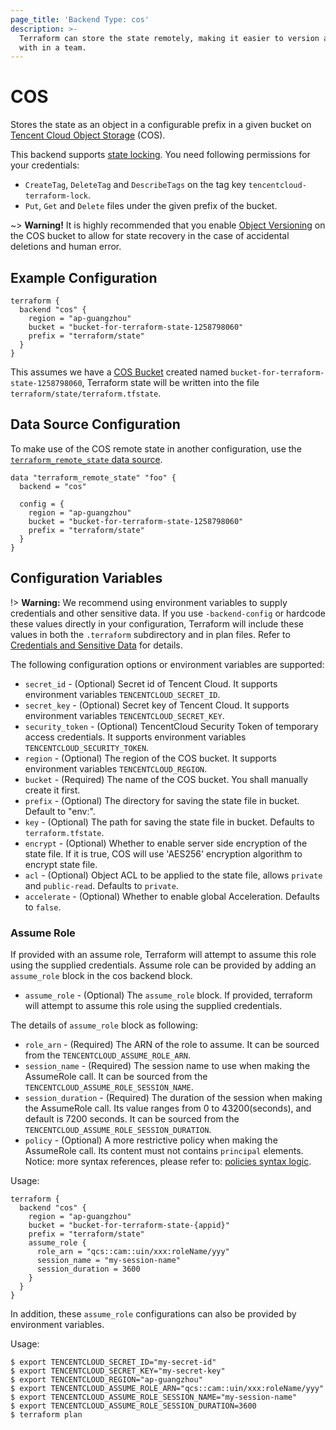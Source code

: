 ```yaml
---
page_title: 'Backend Type: cos'
description: >-
  Terraform can store the state remotely, making it easier to version and work
  with in a team.
---
```


# COS

Stores the state as an object in a configurable prefix in a given bucket on [Tencent Cloud Object Storage](https://intl.cloud.tencent.com/product/cos) (COS).

This backend supports [state locking](/terraform/language/state/locking). You need following permissions for your credentials:

* `CreateTag`, `DeleteTag` and `DescribeTags` on the tag key `tencentcloud-terraform-lock`.
* `Put`, `Get` and `Delete` files under the given prefix of the bucket.

~> **Warning!** It is highly recommended that you enable [Object Versioning](https://intl.cloud.tencent.com/document/product/436/19883)
on the COS bucket to allow for state recovery in the case of accidental deletions and human error.

## Example Configuration

```hcl
terraform {
  backend "cos" {
    region = "ap-guangzhou"
    bucket = "bucket-for-terraform-state-1258798060"
    prefix = "terraform/state"
  }
}
```

This assumes we have a [COS Bucket](https://registry.terraform.io/providers/tencentcloudstack/tencentcloud/latest/docs/resources/cos_bucket) created named `bucket-for-terraform-state-1258798060`,
Terraform state will be written into the file `terraform/state/terraform.tfstate`.

## Data Source Configuration

To make use of the COS remote state in another configuration, use the [`terraform_remote_state` data source](/terraform/language/state/remote-state-data).

```hcl
data "terraform_remote_state" "foo" {
  backend = "cos"

  config = {
    region = "ap-guangzhou"
    bucket = "bucket-for-terraform-state-1258798060"
    prefix = "terraform/state"
  }
}
```

## Configuration Variables

!> **Warning:**  We recommend using environment variables to supply credentials and other sensitive data. If you use `-backend-config` or hardcode these values directly in your configuration, Terraform will include these values in both the `.terraform` subdirectory and in plan files. Refer to [Credentials and Sensitive Data](/terraform/language/settings/backends/configuration#credentials-and-sensitive-data) for details.

The following configuration options or environment variables are supported:

- `secret_id` - (Optional) Secret id of Tencent Cloud. It supports environment variables `TENCENTCLOUD_SECRET_ID`.
- `secret_key` - (Optional) Secret key of Tencent Cloud. It supports environment variables `TENCENTCLOUD_SECRET_KEY`.
- `security_token` - (Optional) TencentCloud Security Token of temporary access credentials. It supports environment variables `TENCENTCLOUD_SECURITY_TOKEN`.
- `region` - (Optional) The region of the COS bucket. It supports environment variables `TENCENTCLOUD_REGION`.
- `bucket` - (Required) The name of the COS bucket. You shall manually create it first.
- `prefix` - (Optional) The directory for saving the state file in bucket. Default to "env:".
- `key` - (Optional) The path for saving the state file in bucket. Defaults to `terraform.tfstate`.
- `encrypt` - (Optional) Whether to enable server side encryption of the state file. If it is true, COS will use 'AES256' encryption algorithm to encrypt state file.
- `acl` - (Optional) Object ACL to be applied to the state file, allows `private` and `public-read`. Defaults to `private`.
- `accelerate` - (Optional) Whether to enable global Acceleration. Defaults to `false`.

### Assume Role
If provided with an assume role, Terraform will attempt to assume this role using the supplied credentials.
Assume role can be provided by adding an `assume_role` block in the cos backend block.

- `assume_role` - (Optional) The `assume_role` block. If provided, terraform will attempt to assume this role using the supplied credentials.

The details of `assume_role` block as following:
- `role_arn` - (Required) The ARN of the role to assume. It can be sourced from the `TENCENTCLOUD_ASSUME_ROLE_ARN`.
- `session_name` - (Required) The session name to use when making the AssumeRole call. It can be sourced from the `TENCENTCLOUD_ASSUME_ROLE_SESSION_NAME`.
- `session_duration` - (Required) The duration of the session when making the AssumeRole call. Its value ranges from 0 to 43200(seconds), and default is 7200 seconds. It can be sourced from the `TENCENTCLOUD_ASSUME_ROLE_SESSION_DURATION`.
- `policy` - (Optional) A more restrictive policy when making the AssumeRole call. Its content must not contains `principal` elements. Notice: more syntax references, please refer to: [policies syntax logic](https://intl.cloud.tencent.com/document/product/598/10603).

Usage:

```hcl
terraform {
  backend "cos" {
    region = "ap-guangzhou"
    bucket = "bucket-for-terraform-state-{appid}"
    prefix = "terraform/state"
    assume_role {
      role_arn = "qcs::cam::uin/xxx:roleName/yyy"
      session_name = "my-session-name"
      session_duration = 3600
    }
  }
}
```

In addition, these `assume_role` configurations can also be provided by environment variables.

Usage:

```shell
$ export TENCENTCLOUD_SECRET_ID="my-secret-id"
$ export TENCENTCLOUD_SECRET_KEY="my-secret-key"
$ export TENCENTCLOUD_REGION="ap-guangzhou"
$ export TENCENTCLOUD_ASSUME_ROLE_ARN="qcs::cam::uin/xxx:roleName/yyy"
$ export TENCENTCLOUD_ASSUME_ROLE_SESSION_NAME="my-session-name"
$ export TENCENTCLOUD_ASSUME_ROLE_SESSION_DURATION=3600
$ terraform plan
```